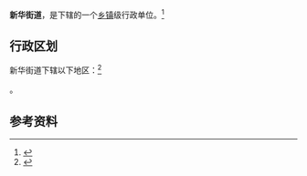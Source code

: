 {{中国乡级行政区|37/14/02/002/000}}

'''新华街道'''，是{{PRC admin/fullname|37/14/02/002/000|3}}下辖的一个[[乡镇|乡镇]]级行政单位。<ref>{{PRC admin/ref sgc|{{PRC admin/parent|37/14/02/002/000}}}}</ref>

== 行政区划 ==

新华街道下辖以下地区：<ref>{{PRC admin/ref sgc|37/14/02/002/000}}</ref>

{{PRC admin/children|37/14/02/002/000}}。

== 参考资料 ==

{{reflist}}

{{行政区划小作品}}
{{PRC admin/navcat|37/14/02/002/000}}